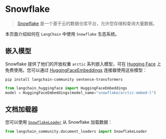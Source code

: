 # Snowflake

> [Snowflake](https://www.snowflake.com/) 是一个基于云的数据仓库平台，允许您存储和查询大量数据。

本页面介绍如何在 `LangChain` 中使用 `Snowflake` 生态系统。

## 嵌入模型

Snowflake 提供了他们的开放权重 `arctic` 系列嵌入模型，可在 [Hugging Face](https://huggingface.co/Snowflake/snowflake-arctic-embed-l) 上免费使用。您可以通过 [HuggingFaceEmbeddings](/docs/integrations/text_embedding/huggingfacehub) 连接器使用这些模型：

```shell
pip install langchain-community sentence-transformers
```

```python
from langchain_huggingface import HuggingFaceEmbeddings
model = HuggingFaceEmbeddings(model_name="snowflake/arctic-embed-l")
```

## 文档加载器

您可以使用 [`SnowflakeLoader`](/docs/integrations/document_loaders/snowflake) 从 Snowflake 加载数据：

```python
from langchain_community.document_loaders import SnowflakeLoader
```